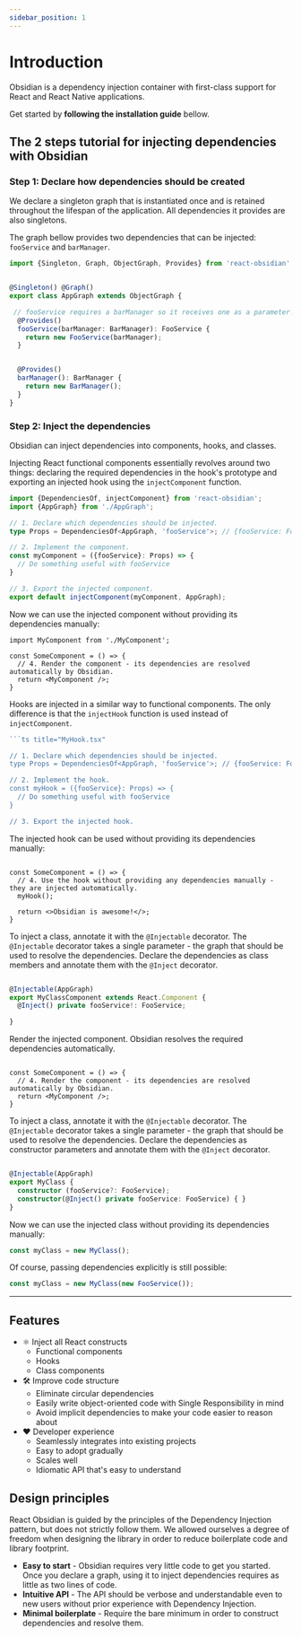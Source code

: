 ```yaml
---
sidebar_position: 1
---
```




# Introduction

Obsidian is a dependency injection container with first-class support for React and React Native applications.

Get started by **following the installation guide** bellow.
<!-- Or **try Obsidian immediately** in the **[Online Playground](https://docusaurus.new)**. -->

## The 2 steps tutorial for injecting dependencies with Obsidian

### Step 1: Declare how dependencies should be created
We declare a singleton graph that is instantiated once and is retained throughout the lifespan of the application. All dependencies it provides are also singletons.

The graph bellow provides two dependencies that can be injected: `fooService` and `barManager`.
```ts title="A singleton graph that provides two dependencies"
import {Singleton, Graph, ObjectGraph, Provides} from 'react-obsidian';


@Singleton() @Graph()
export class AppGraph extends ObjectGraph {

 // fooService requires a barManager so it receives one as a parameter.
  @Provides()
  fooService(barManager: BarManager): FooService {
    return new FooService(barManager);
  }


  @Provides()
  barManager(): BarManager {
    return new BarManager();
  }
}
```

### Step 2: Inject the dependencies
Obsidian can inject dependencies into components, hooks, and classes.



<Tabs>
  <TabItem value="functionalComponent" label="Functional component injection" default>

Injecting React functional components essentially revolves around two things: declaring the required dependencies in the hook's prototype and exporting an injected hook using the `injectComponent` function.

```ts title="MyComponent.tsx"
import {DependenciesOf, injectComponent} from 'react-obsidian';
import {AppGraph} from './AppGraph';

// 1. Declare which dependencies should be injected.
type Props = DependenciesOf<AppGraph, 'fooService'>; // {fooService: FooService}

// 2. Implement the component.
const myComponent = ({fooService}: Props) => {
  // Do something useful with fooService
}

// 3. Export the injected component.
export default injectComponent(myComponent, AppGraph);
```

Now we can use the injected component without providing its dependencies manually:
```tsx title="SomeComponent.tsx"
import MyComponent from './MyComponent';

const SomeComponent = () => {
  // 4. Render the component - its dependencies are resolved automatically by Obsidian.
  return <MyComponent />;
}
```
  </TabItem>
  <TabItem value="hook" label="Hook injection">

Hooks are injected in a similar way to functional components. The only difference is that the `injectHook` function is used instead of `injectComponent`.

```ts title="MyHook.ts"
```ts title="MyHook.tsx"

// 1. Declare which dependencies should be injected.
type Props = DependenciesOf<AppGraph, 'fooService'>; // {fooService: FooService}

// 2. Implement the hook.
const myHook = ({fooService}: Props) => {
  // Do something useful with fooService
}

// 3. Export the injected hook.
```

The injected hook can be used without providing its dependencies manually:
```tsx title="SomeComponent.tsx"

const SomeComponent = () => {
  // 4. Use the hook without providing any dependencies manually - they are injected automatically.
  myHook();

  return <>Obsidian is awesome!</>;
}
```
  </TabItem>  
  <TabItem value="classComponent" label="Class component injection">

To inject a class, annotate it with the `@Injectable` decorator. The `@Injectable` decorator takes a single parameter - the graph that should be used to resolve the dependencies. Declare the dependencies as class members and annotate them with the `@Inject` decorator.

```ts title="MyComponent.tsx"

@Injectable(AppGraph)
export MyClassComponent extends React.Component {
  @Inject() private fooService!: FooService;

}
```

Render the injected component. Obsidian resolves the required dependencies automatically.
```tsx title="SomeComponent.tsx"

const SomeComponent = () => {
  // 4. Render the component - its dependencies are resolved automatically by Obsidian.
  return <MyComponent />;
}
```

  </TabItem>
  <TabItem value="class" label="Class constructor injection">

To inject a class, annotate it with the `@Injectable` decorator. The `@Injectable` decorator takes a single parameter - the graph that should be used to resolve the dependencies.
Declare the dependencies as constructor parameters and annotate them with the `@Inject` decorator.

```ts title="MyClass.tsx"

@Injectable(AppGraph)
export MyClass {
  constructor (fooService?: FooService);
  constructor(@Inject() private fooService: FooService) { }
}
```

Now we can use the injected class without providing its dependencies manually:
```ts
const myClass = new MyClass();
```

Of course, passing dependencies explicitly is still possible:
```ts
const myClass = new MyClass(new FooService());
```

  </TabItem>
</Tabs>

___

## Features

* ⚛️ Inject all React constructs
  * Functional components
  * Hooks
  * Class components
* 🛠 Improve code structure
  * Eliminate circular dependencies
  * Easily write object-oriented code with Single Responsibility in mind
  * Avoid implicit dependencies to make your code easier to reason about
* ❤️ Developer experience
  * Seamlessly integrates into existing projects
  * Easy to adopt gradually
  * Scales well
  * Idiomatic API that's easy to understand

## Design principles

React Obsidian is guided by the principles of the Dependency Injection pattern, but does not strictly follow them. We allowed ourselves a degree of freedom when designing the library in order to reduce boilerplate code and library footprint.

* **Easy to start** - Obsidian requires very little code to get you started. Once you declare a graph, using it to inject dependencies requires as little as two lines of code.
* **Intuitive API** - The API should be verbose and understandable even to new users without prior experience with Dependency Injection.
* **Minimal boilerplate** - Require the bare minimum in order to construct dependencies and resolve them. 

<!-- ## Comparison with other libraries -->
